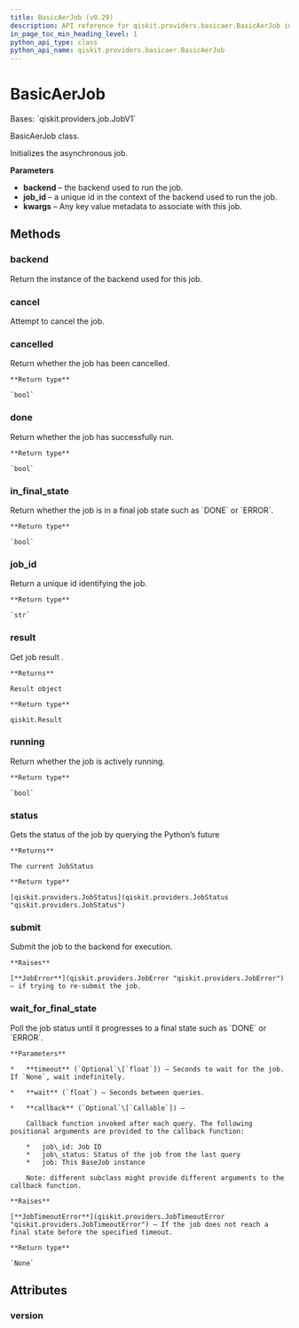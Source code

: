 ```yaml
---
title: BasicAerJob (v0.29)
description: API reference for qiskit.providers.basicaer.BasicAerJob in qiskit v0.29
in_page_toc_min_heading_level: 1
python_api_type: class
python_api_name: qiskit.providers.basicaer.BasicAerJob
---
```


# BasicAerJob

<Class id="qiskit.providers.basicaer.BasicAerJob" isDedicatedPage={true} github="https://github.com/qiskit/qiskit/tree/stable/0.18/qiskit/providers/basicaer/basicaerjob.py" signature="BasicAerJob(backend, job_id, result)" modifiers="class">
  Bases: `qiskit.providers.job.JobV1`

  BasicAerJob class.

  Initializes the asynchronous job.

  **Parameters**

  *   **backend** – the backend used to run the job.
  *   **job\_id** – a unique id in the context of the backend used to run the job.
  *   **kwargs** – Any key value metadata to associate with this job.

  ## Methods

  <span id="qiskit-providers-basicaer-basicaerjob-backend" />

  ### backend

  <Function id="qiskit.providers.basicaer.BasicAerJob.backend" signature="BasicAerJob.backend()">
    Return the instance of the backend used for this job.
  </Function>

  <span id="qiskit-providers-basicaer-basicaerjob-cancel" />

  ### cancel

  <Function id="qiskit.providers.basicaer.BasicAerJob.cancel" signature="BasicAerJob.cancel()">
    Attempt to cancel the job.
  </Function>

  <span id="qiskit-providers-basicaer-basicaerjob-cancelled" />

  ### cancelled

  <Function id="qiskit.providers.basicaer.BasicAerJob.cancelled" signature="BasicAerJob.cancelled()">
    Return whether the job has been cancelled.

    **Return type**

    `bool`
  </Function>

  <span id="qiskit-providers-basicaer-basicaerjob-done" />

  ### done

  <Function id="qiskit.providers.basicaer.BasicAerJob.done" signature="BasicAerJob.done()">
    Return whether the job has successfully run.

    **Return type**

    `bool`
  </Function>

  <span id="qiskit-providers-basicaer-basicaerjob-in-final-state" />

  ### in\_final\_state

  <Function id="qiskit.providers.basicaer.BasicAerJob.in_final_state" signature="BasicAerJob.in_final_state()">
    Return whether the job is in a final job state such as `DONE` or `ERROR`.

    **Return type**

    `bool`
  </Function>

  <span id="qiskit-providers-basicaer-basicaerjob-job-id" />

  ### job\_id

  <Function id="qiskit.providers.basicaer.BasicAerJob.job_id" signature="BasicAerJob.job_id()">
    Return a unique id identifying the job.

    **Return type**

    `str`
  </Function>

  <span id="qiskit-providers-basicaer-basicaerjob-result" />

  ### result

  <Function id="qiskit.providers.basicaer.BasicAerJob.result" signature="BasicAerJob.result(timeout=None)">
    Get job result .

    **Returns**

    Result object

    **Return type**

    qiskit.Result
  </Function>

  <span id="qiskit-providers-basicaer-basicaerjob-running" />

  ### running

  <Function id="qiskit.providers.basicaer.BasicAerJob.running" signature="BasicAerJob.running()">
    Return whether the job is actively running.

    **Return type**

    `bool`
  </Function>

  <span id="qiskit-providers-basicaer-basicaerjob-status" />

  ### status

  <Function id="qiskit.providers.basicaer.BasicAerJob.status" signature="BasicAerJob.status()">
    Gets the status of the job by querying the Python’s future

    **Returns**

    The current JobStatus

    **Return type**

    [qiskit.providers.JobStatus](qiskit.providers.JobStatus "qiskit.providers.JobStatus")
  </Function>

  <span id="qiskit-providers-basicaer-basicaerjob-submit" />

  ### submit

  <Function id="qiskit.providers.basicaer.BasicAerJob.submit" signature="BasicAerJob.submit()">
    Submit the job to the backend for execution.

    **Raises**

    [**JobError**](qiskit.providers.JobError "qiskit.providers.JobError") – if trying to re-submit the job.
  </Function>

  <span id="qiskit-providers-basicaer-basicaerjob-wait-for-final-state" />

  ### wait\_for\_final\_state

  <Function id="qiskit.providers.basicaer.BasicAerJob.wait_for_final_state" signature="BasicAerJob.wait_for_final_state(timeout=None, wait=5, callback=None)">
    Poll the job status until it progresses to a final state such as `DONE` or `ERROR`.

    **Parameters**

    *   **timeout** (`Optional`\[`float`]) – Seconds to wait for the job. If `None`, wait indefinitely.

    *   **wait** (`float`) – Seconds between queries.

    *   **callback** (`Optional`\[`Callable`]) –

        Callback function invoked after each query. The following positional arguments are provided to the callback function:

        *   job\_id: Job ID
        *   job\_status: Status of the job from the last query
        *   job: This BaseJob instance

        Note: different subclass might provide different arguments to the callback function.

    **Raises**

    [**JobTimeoutError**](qiskit.providers.JobTimeoutError "qiskit.providers.JobTimeoutError") – If the job does not reach a final state before the specified timeout.

    **Return type**

    `None`
  </Function>

  ## Attributes

  ### version

  <Attribute id="qiskit.providers.basicaer.BasicAerJob.version" attributeValue="1" />
</Class>

